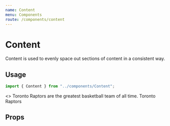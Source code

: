 ```yaml
---
name: Content
menu: Components
route: /components/content
---
```



# Content

Content is used to evenly space out sections of content in a consistent way.

## Usage

```ts
import { Content } from "../components/Content";
```

<Playground>
  <>
    <Content>
      Toronto Raptors are the greatest basketball team of all time.
    </Content>
    <Content>
      <Link url="https://eddysims.com" icon="globe" openInNewTab>
        Toronto Raptors
      </Link>
    </Content>
  </>
</Playground>

## Props

<Props of={Content} />
